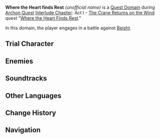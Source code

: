 {{About|the quest domain|the event challenge|Fleeting Colors in Flight/Oceanic Defender}}
{{Domain Infobox
|title        = Where the Heart Finds Rest
|image        = Domain Oceanic Defender.png
|type         = Quest
|description  = 
|quest        = Where the Heart Finds Rest
|quest_type   = Archon
|region       = Liyue
|area         = Sea of Clouds
|subarea      = Guyun Stone Forest
|domain       = 
|requiredAR   = 
|recLevel     = 
|trial        = Shenhe
}}
'''Where the Heart finds Rest''' ''(unofficial name)'' is a [[Quest Domain]] during [[Archon Quest]] [[Interlude Chapter]]: Act I - [[The Crane Returns on the Wind]] quest "[[Where the Heart Finds Rest]]."

In this domain, the player engages in a battle against [[Beisht]].

==Trial Character==
{{Trial Character
|wl               = 2, 6, 7, 8
|character_name   = Shenhe
|weapon_name      = Calamity Queller

|character_level2        = 49
|constellation2          = 3
|weapon_level2           = 49
|refinement2             = 1
|artifact_flower2        = Medal of the Brave
|artifact_feather2       = Prospect of the Brave
|artifact_sands2         = Fortitude of the Brave
|artifact_goblet2        = Outset of the Brave
|artifact_circlet2       = Crown of the Brave
|artifact_level2         = 14
|set1_2                  = Brave Heart
|set1_piece_bonus_2      = 4
|normal_attack_talent2   = 2
|elemental_skill_talent2 = 5
|elemental_burst_talent2 = 2
|hp2                     = 14,189
|atk2                    = 1,237
|def2                    = 424
|em2                     = 17
|er2                     = 104.7%
|crit_rate2              = 37.0%
|crit_dmg2               = 72.4%
|cryo_dmg2               = 12.0%

|character_level6        = 82
|constellation6          = 3
|weapon_level6           = 82
|refinement6             = 1
|artifact_flower6        = Royal Flora
|artifact_feather6       = Royal Plume
|artifact_sands6         = Royal Pocket Watch
|artifact_goblet6        = Royal Silver Urn
|artifact_circlet6       = Royal Masque
|artifact_level6         = 20
|set1_6                  = Noblesse Oblige
|set1_piece_bonus_6      = 4
|normal_attack_talent6   = 6
|elemental_skill_talent6 = 9
|elemental_burst_talent6 = 6
|hp6                     = 25,925
|atk6                    = 2,432
|def6                    = 923
|em6                     = 105
|er6                     = 135.0%
|crit_rate6              = 57.1%
|crit_dmg6               = 91.9%
|cryo_dmg6               = 12.0%

|character_level7        = 90
|constellation7          = 3
|weapon_level7           = 90
|refinement7             = 1
|artifact_flower7        = Royal Flora
|artifact_feather7       = Royal Plume
|artifact_sands7         = Royal Pocket Watch
|artifact_goblet7        = Royal Silver Urn
|artifact_circlet7       = Royal Masque
|artifact_level7         = 20
|set1_7                  = Noblesse Oblige
|set1_piece_bonus_7      = 4
|normal_attack_talent7   = 8
|elemental_skill_talent7 = 11
|elemental_burst_talent7 = 8
|hp7                     = 27,074
|atk7                    = 2,585
|def7                    = 981
|em7                     = 105
|er7                     = 135.0%
|crit_rate7              = 57.1%
|crit_dmg7               = 91.9%
|cryo_dmg7               = 12.0%

|character_level8 = 90
|refinement8      = 1
}}

==Enemies==
{{Card|Beisht|type=Enemy|link=Beisht (Enemy)|show_caption=1}}

==Soundtracks==
{{Soundtracks by Category Table|type=domain}}

==Other Languages==
{{Other Languages|Where the Heart Finds Rest}}

==Change History==
{{Change History|2.4}}

==Navigation==
{{Domain Navbox|Temporary}}